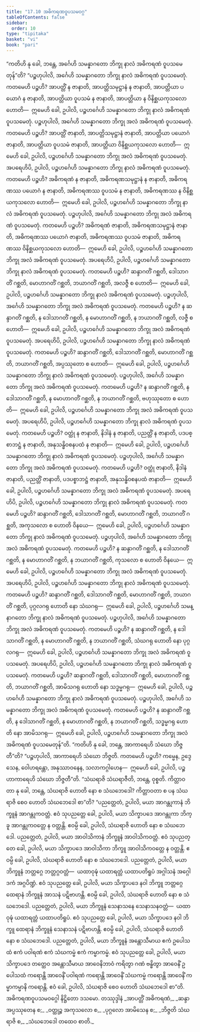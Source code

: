 ```yaml
---
title: "17.10 အဓိကရဏဝူပသမဝဂ္ဂ"
tableOfContents: false
sidebar:
  order: 10
type: "tipitaka"
basket: "vi"
book: "pari"
---
```



<DynamicBreadcrumb />

<Division number="457" book="pari" e="ch" v="5" p="346">

<Paragraph number="2124" book="pari">
“ကတိဟိ နု ခေါ, ဘန္တေ, အင်္ဂေဟိ သမန္နာဂတော ဘိက္ခု နာလံ အဓိကရဏံ ဝူပသမေတုန်”တိ?
</Paragraph>

<Paragraph number="2125" book="pari">
“ပဉ္စဟုပါလိ, အင်္ဂေဟိ သမန္နာဂတော ဘိက္ခု နာလံ အဓိကရဏံ ဝူပသမေတုံ. ကတမေဟိ ပဉ္စဟိ? အာပတ္တိံ န ဇာနာတိ, အာပတ္တိသမုဋ္ဌာနံ န ဇာနာတိ, အာပတ္တိယာ ပယောဂံ န ဇာနာတိ, အာပတ္တိယာ ဝူပသမံ န ဇာနာတိ, အာပတ္တိယာ န ဝိနိစ္ဆယကုသလော ဟောတိ—  ဣမေဟိ ခေါ, ဥပါလိ, ပဉ္စဟင်္ဂေဟိ သမန္နာဂတော ဘိက္ခု နာလံ အဓိကရဏံ ဝူပသမေတုံ. ပဉ္စဟုပါလိ, အင်္ဂေဟိ သမန္နာဂတော ဘိက္ခု အလံ အဓိကရဏံ ဝူပသမေတုံ. ကတမေဟိ ပဉ္စဟိ? အာပတ္တိံ ဇာနာတိ, အာပတ္တိသမုဋ္ဌာနံ ဇာနာတိ, အာပတ္တိယာ ပယောဂံ ဇာနာတိ, အာပတ္တိယာ ဝူပသမံ ဇာနာတိ, အာပတ္တိယာ ဝိနိစ္ဆယကုသလော ဟောတိ—  ဣမေဟိ ခေါ, ဥပါလိ, ပဉ္စဟင်္ဂေဟိ သမန္နာဂတော ဘိက္ခု အလံ အဓိကရဏံ ဝူပသမေတုံ.
</Paragraph>

<Paragraph number="2126" book="pari">
အပရေဟိပိ, ဥပါလိ, ပဉ္စဟင်္ဂေဟိ သမန္နာဂတော ဘိက္ခု နာလံ အဓိကရဏံ ဝူပသမေတုံ. ကတမေဟိ ပဉ္စဟိ? အဓိကရဏံ န ဇာနာတိ, အဓိကရဏသမုဋ္ဌာနံ န ဇာနာတိ, အဓိကရဏဿ ပယောဂံ န ဇာနာတိ, အဓိကရဏဿ ဝူပသမံ န ဇာနာတိ, အဓိကရဏဿ န ဝိနိစ္ဆယကုသလော ဟောတိ—  ဣမေဟိ ခေါ, ဥပါလိ, ပဉ္စဟင်္ဂေဟိ သမန္နာဂတော ဘိက္ခု နာလံ အဓိကရဏံ ဝူပသမေတုံ.
</Paragraph>

<Paragraph number="2127" book="pari">
ပဉ္စဟုပါလိ, အင်္ဂေဟိ သမန္နာဂတော ဘိက္ခု အလံ အဓိကရဏံ ဝူပသမေတုံ. ကတမေဟိ ပဉ္စဟိ? အဓိကရဏံ ဇာနာတိ, အဓိကရဏသမုဋ္ဌာနံ ဇာနာတိ, အဓိကရဏဿ ပယောဂံ ဇာနာတိ, အဓိကရဏဿ ဝူပသမံ ဇာနာတိ, အဓိကရဏဿ ဝိနိစ္ဆယကုသလော ဟောတိ—  ဣမေဟိ ခေါ, ဥပါလိ, ပဉ္စဟင်္ဂေဟိ သမန္နာဂတော ဘိက္ခု အလံ အဓိကရဏံ ဝူပသမေတုံ.
</Paragraph>

<Paragraph number="2128" book="pari">
အပရေဟိပိ, ဥပါလိ, ပဉ္စဟင်္ဂေဟိ သမန္နာဂတော ဘိက္ခု နာလံ အဓိကရဏံ ဝူပသမေတုံ. ကတမေဟိ ပဉ္စဟိ? ဆန္ဒာဂတိံ ဂစ္ဆတိ, ဒေါသာဂတိံ ဂစ္ဆတိ, မောဟာဂတိံ ဂစ္ဆတိ, ဘယာဂတိံ ဂစ္ဆတိ, အလဇ္ဇီ စ ဟောတိ—  ဣမေဟိ ခေါ, ဥပါလိ, ပဉ္စဟင်္ဂေဟိ သမန္နာဂတော ဘိက္ခု နာလံ အဓိကရဏံ ဝူပသမေတုံ. ပဉ္စဟုပါလိ, အင်္ဂေဟိ သမန္နာဂတော ဘိက္ခု အလံ အဓိကရဏံ ဝူပသမေတုံ. ကတမေဟိ ပဉ္စဟိ? န ဆန္ဒာဂတိံ ဂစ္ဆတိ, န ဒေါသာဂတိံ ဂစ္ဆတိ, န မောဟာဂတိံ ဂစ္ဆတိ, န ဘယာဂတိံ ဂစ္ဆတိ, လဇ္ဇီ စ ဟောတိ—  ဣမေဟိ ခေါ, ဥပါလိ, ပဉ္စဟင်္ဂေဟိ သမန္နာဂတော ဘိက္ခု အလံ အဓိကရဏံ ဝူပသမေတုံ.
</Paragraph>

<Paragraph number="2129" book="pari">
အပရေဟိပိ, ဥပါလိ, ပဉ္စဟင်္ဂေဟိ သမန္နာဂတော ဘိက္ခု နာလံ အဓိကရဏံ ဝူပသမေတုံ. ကတမေဟိ ပဉ္စဟိ? ဆန္ဒာဂတိံ ဂစ္ဆတိ, ဒေါသာဂတိံ ဂစ္ဆတိ, မောဟာဂတိံ ဂစ္ဆတိ, ဘယာဂတိံ ဂစ္ဆတိ, အပ္ပဿုတော စ ဟောတိ—  ဣမေဟိ ခေါ, ဥပါလိ, ပဉ္စဟင်္ဂေဟိ သမန္နာဂတော ဘိက္ခု နာလံ အဓိကရဏံ ဝူပသမေတုံ. ပဉ္စဟုပါလိ, အင်္ဂေဟိ သမန္နာဂတော ဘိက္ခု အလံ အဓိကရဏံ ဝူပသမေတုံ. ကတမေဟိ ပဉ္စဟိ? န ဆန္ဒာဂတိံ ဂစ္ဆတိ, န ဒေါသာဂတိံ ဂစ္ဆတိ, န မောဟာဂတိံ ဂစ္ဆတိ, န ဘယာဂတိံ ဂစ္ဆတိ, ဗဟုဿုတော စ ဟောတိ—  ဣမေဟိ ခေါ, ဥပါလိ, ပဉ္စဟင်္ဂေဟိ သမန္နာဂတော ဘိက္ခု အလံ အဓိကရဏံ ဝူပသမေတုံ.
</Paragraph>

<Paragraph number="2130" book="pari">
အပရေဟိပိ, ဥပါလိ, ပဉ္စဟင်္ဂေဟိ သမန္နာဂတော ဘိက္ခု နာလံ အဓိကရဏံ ဝူပသမေတုံ. ကတမေဟိ ပဉ္စဟိ? ဝတ္ထုံ န ဇာနာတိ, နိဒါနံ န ဇာနာတိ, ပညတ္တိံ န ဇာနာတိ, ပဒပစ္စာဘဋ္ဌံ န ဇာနာတိ, အနုသန္ဓိဝစနပထံ န ဇာနာတိ—  ဣမေဟိ ခေါ, ဥပါလိ, ပဉ္စဟင်္ဂေဟိ သမန္နာဂတော ဘိက္ခု နာလံ အဓိကရဏံ ဝူပသမေတုံ. ပဉ္စဟုပါလိ, အင်္ဂေဟိ သမန္နာဂတော ဘိက္ခု အလံ အဓိကရဏံ ဝူပသမေတုံ. ကတမေဟိ ပဉ္စဟိ? ဝတ္ထုံ ဇာနာတိ, နိဒါနံ ဇာနာတိ, ပညတ္တိံ ဇာနာတိ, ပဒပစ္စာဘဋ္ဌံ ဇာနာတိ, အနုသန္ဓိဝစနပထံ ဇာနာတိ—  ဣမေဟိ ခေါ, ဥပါလိ, ပဉ္စဟင်္ဂေဟိ သမန္နာဂတော ဘိက္ခု အလံ အဓိကရဏံ ဝူပသမေတုံ.
</Paragraph>

<Paragraph number="2131" book="pari">
အပရေဟိပိ, ဥပါလိ, ပဉ္စဟင်္ဂေဟိ သမန္နာဂတော ဘိက္ခု နာလံ အဓိကရဏံ ဝူပသမေတုံ. ကတမေဟိ ပဉ္စဟိ? ဆန္ဒာဂတိံ ဂစ္ဆတိ, ဒေါသာဂတိံ ဂစ္ဆတိ, မောဟာဂတိံ ဂစ္ဆတိ, ဘယာဂတိံ ဂစ္ဆတိ, အကုသလော စ ဟောတိ ဝိနယေ—  ဣမေဟိ ခေါ, ဥပါလိ, ပဉ္စဟင်္ဂေဟိ သမန္နာဂတော ဘိက္ခု နာလံ အဓိကရဏံ ဝူပသမေတုံ. ပဉ္စဟုပါလိ, အင်္ဂေဟိ သမန္နာဂတော ဘိက္ခု အလံ အဓိကရဏံ ဝူပသမေတုံ. ကတမေဟိ ပဉ္စဟိ? န ဆန္ဒာဂတိံ ဂစ္ဆတိ, န ဒေါသာဂတိံ ဂစ္ဆတိ, န မောဟာဂတိံ ဂစ္ဆတိ, န ဘယာဂတိံ ဂစ္ဆတိ, ကုသလော စ ဟောတိ ဝိနယေ—  ဣမေဟိ ခေါ, ဥပါလိ, ပဉ္စဟင်္ဂေဟိ သမန္နာဂတော ဘိက္ခု အလံ အဓိကရဏံ ဝူပသမေတုံ.
</Paragraph>

<Paragraph number="2132" book="pari">
အပရေဟိပိ, ဥပါလိ, ပဉ္စဟင်္ဂေဟိ သမန္နာဂတော ဘိက္ခု နာလံ အဓိကရဏံ ဝူပသမေတုံ. ကတမေဟိ ပဉ္စဟိ? ဆန္ဒာဂတိံ ဂစ္ဆတိ, ဒေါသာဂတိံ ဂစ္ဆတိ, မောဟာဂတိံ ဂစ္ဆတိ, ဘယာဂတိံ ဂစ္ဆတိ, ပုဂ္ဂလဂရု ဟောတိ နော သံဃဂရု—  ဣမေဟိ ခေါ, ဥပါလိ, ပဉ္စဟင်္ဂေဟိ သမန္နာဂတော ဘိက္ခု နာလံ အဓိကရဏံ ဝူပသမေတုံ. ပဉ္စဟုပါလိ, အင်္ဂေဟိ သမန္နာဂတော ဘိက္ခု အလံ အဓိကရဏံ ဝူပသမေတုံ. ကတမေဟိ ပဉ္စဟိ? န ဆန္ဒာဂတိံ ဂစ္ဆတိ, န ဒေါသာဂတိံ ဂစ္ဆတိ, န မောဟာဂတိံ ဂစ္ဆတိ, န ဘယာဂတိံ ဂစ္ဆတိ, သံဃဂရု ဟောတိ နော ပုဂ္ဂလဂရု—  ဣမေဟိ ခေါ, ဥပါလိ, ပဉ္စဟင်္ဂေဟိ သမန္နာဂတော ဘိက္ခု အလံ အဓိကရဏံ ဝူပသမေတုံ.
</Paragraph>

<Paragraph number="2133" book="pari">
အပရေဟိပိ, ဥပါလိ, ပဉ္စဟင်္ဂေဟိ သမန္နာဂတော ဘိက္ခု နာလံ အဓိကရဏံ ဝူပသမေတုံ. ကတမေဟိ ပဉ္စဟိ? ဆန္ဒာဂတိံ ဂစ္ဆတိ, ဒေါသာဂတိံ ဂစ္ဆတိ, မောဟာဂတိံ ဂစ္ဆတိ, ဘယာဂတိံ ဂစ္ဆတိ, အာမိသဂရု ဟောတိ နော သဒ္ဓမ္မဂရု—  ဣမေဟိ ခေါ, ဥပါလိ, ပဉ္စဟင်္ဂေဟိ သမန္နာဂတော ဘိက္ခု နာလံ အဓိကရဏံ ဝူပသမေတုံ. ပဉ္စဟုပါလိ, အင်္ဂေဟိ သမန္နာဂတော ဘိက္ခု အလံ အဓိကရဏံ ဝူပသမေတုံ. ကတမေဟိ ပဉ္စဟိ? န ဆန္ဒာဂတိံ ဂစ္ဆတိ, န ဒေါသာဂတိံ ဂစ္ဆတိ, န မောဟာဂတိံ ဂစ္ဆတိ, န ဘယာဂတိံ ဂစ္ဆတိ, သဒ္ဓမ္မဂရု ဟောတိ နော အာမိသဂရု—  ဣမေဟိ ခေါ, ဥပါလိ, ပဉ္စဟင်္ဂေဟိ သမန္နာဂတော ဘိက္ခု အလံ အဓိကရဏံ ဝူပသမေတုန်”တိ.
</Paragraph>

</Division>
<Division number="458" book="pari" e="ch" v="5" p="349">

<Paragraph number="2134" book="pari">
“ကတိဟိ နု ခေါ, ဘန္တေ, အာကာရေဟိ သံဃော ဘိဇ္ဇတီ”တိ? “ပဉ္စဟုပါလိ, အာကာရေဟိ သံဃော ဘိဇ္ဇတိ. ကတမေဟိ ပဉ္စဟိ? ကမ္မေန, ဥဒ္ဒေသေန, ဝေါဟရန္တော, အနုဿာဝနေန, သလာကဂ္ဂါဟေန—  ဣမေဟိ ခေါ, ဥပါလိ, ပဉ္စဟာကာရေဟိ သံဃော ဘိဇ္ဇတီ”တိ.
</Paragraph>

<Paragraph number="2135" book="pari">
“သံဃရာဇိ သံဃရာဇီတိ, ဘန္တေ, ဝုစ္စတိ. ကိတ္တာဝတာ နု ခေါ, ဘန္တေ, သံဃရာဇိ ဟောတိ နော စ သံဃဘေဒေါ? ကိတ္တာဝတာ စ ပန သံဃရာဇိ စေဝ ဟောတိ သံဃဘေဒေါ စာ”တိ? “ပညတ္တေတံ, ဥပါလိ, မယာ အာဂန္တုကာနံ ဘိက္ခူနံ အာဂန္တုကဝတ္တံ. ဧဝံ သုပညတ္တေ ခေါ, ဥပါလိ, မယာ သိက္ခာပဒေ အာဂန္တုကာ ဘိက္ခူ အာဂန္တုကဝတ္တေ န ဝတ္တန္တိ. ဧဝမ္ပိ ခေါ, ဥပါလိ, သံဃရာဇိ ဟောတိ နော စ သံဃဘေဒေါ. ပညတ္တေတံ, ဥပါလိ, မယာ အာဝါသိကာနံ ဘိက္ခူနံ အာဝါသိကဝတ္တံ. ဧဝံ သုပညတ္တေ ခေါ, ဥပါလိ, မယာ သိက္ခာပဒေ အာဝါသိကာ ဘိက္ခူ အာဝါသိကဝတ္တေ န ဝတ္တန္တိ. ဧဝမ္ပိ ခေါ, ဥပါလိ, သံဃရာဇိ ဟောတိ နော စ သံဃဘေဒေါ. ပညတ္တေတံ, ဥပါလိ, မယာ ဘိက္ခူနံ ဘတ္တဂ္ဂေ ဘတ္တဂ္ဂဝတ္တံ—  ယထာဝုဍ္ဎံ ယထာရတ္တံ ယထာပတိရူပံ အဂ္ဂါသနံ အဂ္ဂေါဒကံ အဂ္ဂပိဏ္ဍံ. ဧဝံ သုပညတ္တေ ခေါ, ဥပါလိ, မယာ သိက္ခာပဒေ နဝါ ဘိက္ခူ ဘတ္တဂ္ဂေ ထေရာနံ ဘိက္ခူနံ အာသနံ ပဋိဗာဟန္တိ. ဧဝမ္ပိ ခေါ, ဥပါလိ, သံဃရာဇိ ဟောတိ နော စ သံဃဘေဒေါ. ပညတ္တေတံ, ဥပါလိ, မယာ ဘိက္ခူနံ သေနာသနေ သေနာသနဝတ္တံ—  ယထာဝုဍ္ဎံ ယထာရတ္တံ ယထာပတိရူပံ. ဧဝံ သုပညတ္တေ ခေါ, ဥပါလိ, မယာ သိက္ခာပဒေ နဝါ ဘိက္ခူ ထေရာနံ ဘိက္ခူနံ သေနာသနံ ပဋိဗာဟန္တိ. ဧဝမ္ပိ ခေါ, ဥပါလိ, သံဃရာဇိ ဟောတိ နော စ သံဃဘေဒေါ. ပညတ္တေတံ, ဥပါလိ, မယာ ဘိက္ခူနံ အန္တောသီမာယ ဧကံ ဥပေါသထံ ဧကံ ပဝါရဏံ ဧကံ သံဃကမ္မံ ဧကံ ကမ္မာကမ္မံ. ဧဝံ သုပညတ္တေ ခေါ, ဥပါလိ, မယာ သိက္ခာပဒေ တတ္ထေဝ အန္တောသီမာယ အာဝေနိဘာဝံ ကရိတွာ ဂဏံ ဗန္ဓိတွာ အာဝေနိံ ဥပေါသထံ ကရောန္တိ အာဝေနိံ ပဝါရဏံ ကရောန္တိ အာဝေနိံ သံဃကမ္မံ ကရောန္တိ အာဝေနိံ ကမ္မာကမ္မာနိ ကရောန္တိ. ဧဝံ ခေါ, ဥပါလိ, သံဃရာဇိ စေဝ ဟောတိ သံဃဘေဒေါ စာ”တိ.

</Paragraph>
</Division>

<Paragraph number="2136" type="center" book="pari">
အဓိကရဏဝူပသမဝဂ္ဂေါ နိဋ္ဌိတော ဒသမော.



</Paragraph>

<Paragraph number="2137" type="center" book="pari">
တဿုဒ္ဒါနံ


</Paragraph>

<Paragraph number="2138" type="verses" book="pari">
_အာပတ္တိံ အဓိကရဏံ,_  
_ဆန္ဒာ အပ္ပဿုတေန စ;_  
_ဝတ္ထုဉ္စ အကုသလော စ,_  
_ပုဂ္ဂလော အာမိသေန စ;_  
_ဘိဇ္ဇတိ သံဃရာဇိ စ,_  
_သံဃဘေဒေါ တထေဝ စာတိ._
</Paragraph>